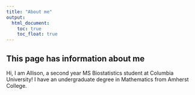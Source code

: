```yaml
---
title: "About me"
output: 
  html_document:
    toc: true
    toc_float: true
---
```

## This page has information about me
Hi, I am Allison, a second year MS Biostatistics student at Columbia University! I have an undergraduate degree in Mathematics from Amherst College.